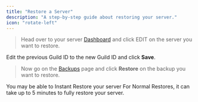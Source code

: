 ```yaml
---
title: "Restore a Server"
description: "A step-by-step guide about restoring your server."
icon: "rotate-left"
---
```


> Head over to your server [Dashboard](https://restorecord.com/dashboard/servers) and click EDIT on the server you want to restore.

Edit the previous Guild ID to the new Guild ID and click **Save**.

> Now go on the [Backups](https://restorecord.com/dashboard/backups) page and click **Restore** on the backup you want to restore.

<Note>
    You may be able to Instant Restore your server
</Note>

<Warning>
    For Normal Restores, it can take up to 5 minutes to fully restore your server.
</Warning>